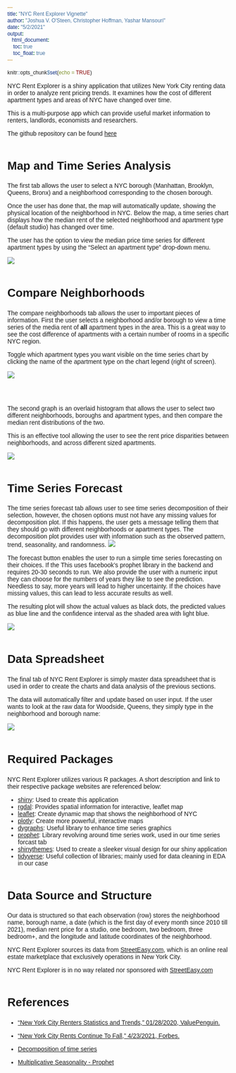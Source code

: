 ```yaml
---
title: "NYC Rent Explorer Vignette"
author: "Joshua V. O'Steen, Christopher Hoffman, Yashar Mansouri"
date: "5/2/2021"
output:
   html_document:
    toc: true
    toc_float: true
---
```


```r
knitr::opts_chunk$set(echo = TRUE)
```

<!-- CSS STYLES --->

<style>
@import url('https://fonts.googleapis.com/css2?family=Bitter:ital,wght@1,500&family=Nunito&display=swap');
* {
  font-family: 'Nunito', sans-serif;
}
#header h1 {
  font-family: 'Bitter', serif;
  font-size: 46px;
  font-weight: bold;
}
h2 {
  margin-top: 50px;
  font-size: 26px;
  font-weight: bold;
}
</style>

<!-- CSS STYLES -->

NYC Rent Explorer is a shiny application that utilizes New York City renting data 
in order to analyze rent pricing trends. It examines how the cost of different apartment 
types and areas of NYC have changed over time.

This is a multi-purpose app which can provide useful market information to renters, 
landlords, economists and researchers. 

The github repository can be found [here](https://github.com/STAT-413-613-21S/fp_final-project-cjy)


## Map and Time Series Analysis

The first tab allows the user to select a NYC borough (Manhattan, Brooklyn, Queens, Bronx)
and a neighborhood corresponding to the chosen borough.

Once the user has done that, the map will automatically update, showing the physical location
of the neighborhood in NYC. Below the map, a time series chart displays how the median rent of the selected
neighborhood and apartment type (default studio) has changed over time.

The user has the option to view the median price time series for different apartment types by using the 
"Select an apartment type" drop-down menu.

![](../gifs/tab1-example-video.gif)


## Compare Neighborhoods

The compare neighborhoods tab allows the user to important pieces of information. 
First the user selects a neighborhood and/or borough to view a time series of the media rent 
of **all** apartment types in the area. This is a great way to see the cost difference of apartments
with a certain number of rooms in a specific NYC region.

Toggle which apartment types you want visible on the time series chart by clicking the name of the 
apartment type on the chart legend (right of screen).

![](../gifs/tab2-example-1.gif)

<br>
<br>

The second graph is an overlaid histogram that allows the user to select two different neighborhoods,
boroughs and apartment types, and then compare the median rent distributions of the two.

This is an effective tool allowing the user to see the rent price disparities between neighborhoods, and 
across different sized apartments.

![](../gifs/tab2-example-2.gif)


## Time Series Forecast

The time series forecast tab allows user to see time series decomposition 
of their selection, however, the chosen options must not have any missing values
for decomposition plot. If this happens, the user gets a message telling them that they should go with different neighborhoods or apartment types. The decomposition plot provides user with information such as the observed pattern, trend, seasonality, and randomness.
![](../gifs/tab3-example-1.gif)

The forecast button enables the user to run a simple time series forecasting on their choices. If the
This uses facebook's prophet library in the backend and requires 20-30 seconds to run. We also provide the user with a numeric input they can choose for the numbers of years they like to see the prediction. Needless to say, more years will lead to higher uncertainty. If the choices have missing values, this can lead to less accurate results as well. 

The resulting plot will show the actual values as black dots, the predicted values as blue line and the confidence interval as the shaded area with light blue.


![](../gifs/tab3-example-2.gif)


## Data Spreadsheet

The final tab of NYC Rent Explorer is simply master data spreadsheet that is used 
in order to create the charts and data analysis of the previous sections.

The data will automatically filter and update based on user input. If the user wants to look
at the raw data for Woodside, Queens, they simply type in the neighborhood and borough name:

![](../images/spreadsheet-example.png)

## Required Packages

NYC Rent Explorer utilizes various R packages. A short description and link to their respective package websites are referenced below:

 - [shiny](https://cran.r-project.org/web/packages/leaflet/index.html): Used to create this application     
 - [rgdal](https://cran.r-project.org/web/packages/rgdal/index.html): Provides spatial information for interactive, leaflet map     
 - [leaflet](https://cran.r-project.org/web/packages/leaflet/index.html): Create dynamic map that shows the neighborhood of NYC   
 - [plotly](https://cran.r-project.org/web/packages/plotly/index.html): Create more powerful, interactive maps    
 - [dygraphs](https://cran.r-project.org/web/packages/dygraphs/index.html): Useful library to enhance time series graphics    
 - [prophet](https://cran.r-project.org/web/packages/prophet/index.html): Library revolving around time series work, used in our time series forcast tab    
 - [shinythemes](https://cran.r-project.org/web/packages/shinythemes/index.html): Used to create a sleeker visual design for our shiny application   
 - [tidyverse](https://www.tidyverse.org/packages/): Useful collection of libraries; mainly used for data cleaning in EDA in our case


## Data Source and Structure

Our data is structured so that each observation (row) stores the neighborhood name, borough name, a date (which is the first day of every month since 2010 till 2021), median rent price for a studio, one bedroom, two bedroom, three bedroom+, and the longitude and latitude coordinates of the neighborhood.

NYC Rent Explorer sources its data from [StreetEasy.com](https://streeteasy.com/blog/download-data/),
which is an online real estate marketplace that exclusively operations in New York City.

NYC Rent Explorer is in no way related nor sponsored with [StreetEasy.com](https://streeteasy.com/blog/download-data/)


## References


* ["New York City Renters Statistics and Trends," 01/28/2020, ValuePenguin.](https://www.valuepenguin.com/new-york-city-renters-statistics)


* ["New York City Rents Continue To Fall," 4/23/2021, Forbes.](https://www.forbes.com/sites/lisachamoff/2021/04/23/new-york-city-rents-hit-new-record-lows/?sh=3e697cc72396)

* [Decomposition of time series](https://nwfsc-timeseries.github.io/atsa-labs/sec-tslab-decomposition-of-time-series.html)

* [Multiplicative Seasonality - Prophet](https://facebook.github.io/prophet/docs/multiplicative_seasonality.html)



